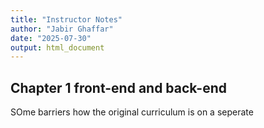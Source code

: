 ```yaml
---
title: "Instructor Notes"
author: "Jabir Ghaffar"
date: "2025-07-30"
output: html_document
---
```


## Chapter 1 front-end and back-end


SOme barriers how the original curriculum is on a seperate 